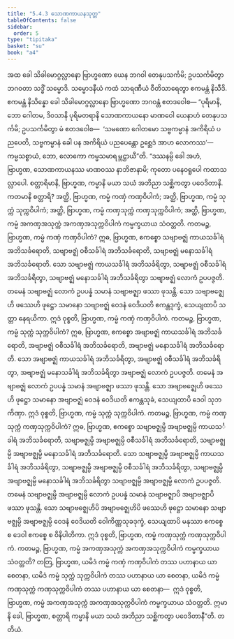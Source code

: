 ```yaml
---
title: "5.4.3 သောဏကာယနသုတ္တ"
tableOfContents: false
sidebar:
  order: 5
type: "tipitaka"
basket: "su"
book: "a4"
---
```



<DynamicBreadcrumb />

<Division number="234" book="a4">

<Paragraph number="1433" book="a4">
အထ ခေါ သိခါမောဂ္ဂလ္လာနော ဗြာဟ္မဏော ယေန ဘဂဝါ တေနုပသင်္ကမိ; ဥပသင်္ကမိတွာ ဘဂဝတာ သဒ္ဓိံ သမ္မောဒိ. သမ္မောဒနီယံ ကထံ သာရဏီယံ ဝီတိသာရေတွာ ဧကမန္တံ နိသီဒိ. ဧကမန္တံ နိသိန္နော ခေါ သိခါမောဂ္ဂလ္လာနော ဗြာဟ္မဏော ဘဂဝန္တံ ဧတဒဝေါစ—
</Paragraph>

<Paragraph number="1434" book="a4">
“ပုရိမာနိ, ဘော ဂေါတမ, ဒိဝသာနိ ပုရိမတရာနိ သောဏကာယနော မာဏဝေါ ယေနာဟံ တေနုပသင်္ကမိ; ဥပသင်္ကမိတွာ မံ ဧတဒဝေါစ—  ‘သမဏော ဂေါတမော သဗ္ဗကမ္မာနံ အကိရိယံ ပညပေတိ, သဗ္ဗကမ္မာနံ ခေါ ပန အကိရိယံ ပညပေန္တော ဥစ္ဆေဒံ အာဟ လောကဿ’—  ကမ္မသစ္စာယံ, ဘော, လောကော ကမ္မသမာရမ္ဘဋ္ဌာယီ”တိ.
</Paragraph>

<Paragraph number="1435" book="a4">
“ဒဿနမ္ပိ ခေါ အဟံ, ဗြာဟ္မဏ, သောဏကာယနဿ မာဏဝဿ နာဘိဇာနာမိ; ကုတော ပနေဝရူပေါ ကထာသလ္လာပေါ. စတ္တာရိမာနိ, ဗြာဟ္မဏ, ကမ္မာနိ မယာ သယံ အဘိညာ သစ္ဆိကတွာ ပဝေဒိတာနိ. ကတမာနိ စတ္တာရိ? အတ္ထိ, ဗြာဟ္မဏ, ကမ္မံ ကဏှံ ကဏှဝိပါကံ; အတ္ထိ, ဗြာဟ္မဏ, ကမ္မံ သုက္ကံ သုက္ကဝိပါကံ; အတ္ထိ, ဗြာဟ္မဏ, ကမ္မံ ကဏှသုက္ကံ ကဏှသုက္ကဝိပါကံ; အတ္ထိ, ဗြာဟ္မဏ, ကမ္မံ အကဏှအသုက္ကံ အကဏှအသုက္ကဝိပါကံ ကမ္မက္ခယာယ သံဝတ္တတိ.
</Paragraph>

<Paragraph number="1436" book="a4">
ကတမဉ္စ, ဗြာဟ္မဏ, ကမ္မံ ကဏှံ ကဏှဝိပါကံ? ဣဓ, ဗြာဟ္မဏ, ဧကစ္စော သဗျာဗဇ္ဈံ ကာယသင်္ခါရံ အဘိသင်္ခရောတိ, သဗျာဗဇ္ဈံ ဝစီသင်္ခါရံ အဘိသင်္ခရောတိ, သဗျာဗဇ္ဈံ မနောသင်္ခါရံ အဘိသင်္ခရောတိ. သော သဗျာဗဇ္ဈံ ကာယသင်္ခါရံ အဘိသင်္ခရိတွာ, သဗျာဗဇ္ဈံ ဝစီသင်္ခါရံ အဘိသင်္ခရိတွာ, သဗျာဗဇ္ဈံ မနောသင်္ခါရံ အဘိသင်္ခရိတွာ သဗျာဗဇ္ဈံ လောကံ ဥပပဇ္ဇတိ. တမေနံ သဗျာဗဇ္ဈံ လောကံ ဥပပန္နံ သမာနံ သဗျာဗဇ္ဈာ ဖဿာ ဖုသန္တိ. သော သဗျာဗဇ္ဈေဟိ ဖဿေဟိ ဖုဋ္ဌော သမာနော သဗျာဗဇ္ဈံ ဝေဒနံ ဝေဒိယတိ ဧကန္တဒုက္ခံ, သေယျထာပိ သတ္တာ နေရယိကာ. ဣဒံ ဝုစ္စတိ, ဗြာဟ္မဏ, ကမ္မံ ကဏှံ ကဏှဝိပါကံ.
</Paragraph>

<Paragraph number="1437" book="a4">
ကတမဉ္စ, ဗြာဟ္မဏ, ကမ္မံ သုက္ကံ သုက္ကဝိပါကံ? ဣဓ, ဗြာဟ္မဏ, ဧကစ္စော အဗျာဗဇ္ဈံ ကာယသင်္ခါရံ အဘိသင်္ခရောတိ, အဗျာဗဇ္ဈံ ဝစီသင်္ခါရံ အဘိသင်္ခရောတိ, အဗျာဗဇ္ဈံ မနောသင်္ခါရံ အဘိသင်္ခရောတိ. သော အဗျာဗဇ္ဈံ ကာယသင်္ခါရံ အဘိသင်္ခရိတွာ, အဗျာဗဇ္ဈံ ဝစီသင်္ခါရံ အဘိသင်္ခရိတွာ, အဗျာဗဇ္ဈံ မနောသင်္ခါရံ အဘိသင်္ခရိတွာ အဗျာဗဇ္ဈံ လောကံ ဥပပဇ္ဇတိ. တမေနံ အဗျာဗဇ္ဈံ လောကံ ဥပပန္နံ သမာနံ အဗျာဗဇ္ဈာ ဖဿာ ဖုသန္တိ. သော အဗျာဗဇ္ဈေဟိ ဖဿေဟိ ဖုဋ္ဌော သမာနော အဗျာဗဇ္ဈံ ဝေဒနံ ဝေဒိယတိ ဧကန္တသုခံ, သေယျထာပိ ဒေဝါ သုဘကိဏှာ. ဣဒံ ဝုစ္စတိ, ဗြာဟ္မဏ, ကမ္မံ သုက္ကံ သုက္ကဝိပါကံ.
</Paragraph>

<Paragraph number="1438" book="a4">
ကတမဉ္စ, ဗြာဟ္မဏ, ကမ္မံ ကဏှသုက္ကံ ကဏှသုက္ကဝိပါကံ? ဣဓ, ဗြာဟ္မဏ, ဧကစ္စော သဗျာဗဇ္ဈမ္ပိ အဗျာဗဇ္ဈမ္ပိ ကာယသင်္ခါရံ အဘိသင်္ခရောတိ, သဗျာဗဇ္ဈမ္ပိ အဗျာဗဇ္ဈမ္ပိ ဝစီသင်္ခါရံ အဘိသင်္ခရောတိ, သဗျာဗဇ္ဈမ္ပိ အဗျာဗဇ္ဈမ္ပိ မနောသင်္ခါရံ အဘိသင်္ခရောတိ. သော သဗျာဗဇ္ဈမ္ပိ အဗျာဗဇ္ဈမ္ပိ ကာယသင်္ခါရံ အဘိသင်္ခရိတွာ, သဗျာဗဇ္ဈမ္ပိ အဗျာဗဇ္ဈမ္ပိ ဝစီသင်္ခါရံ အဘိသင်္ခရိတွာ, သဗျာဗဇ္ဈမ္ပိ အဗျာဗဇ္ဈမ္ပိ မနောသင်္ခါရံ အဘိသင်္ခရိတွာ သဗျာဗဇ္ဈမ္ပိ အဗျာဗဇ္ဈမ္ပိ လောကံ ဥပပဇ္ဇတိ. တမေနံ သဗျာဗဇ္ဈမ္ပိ အဗျာဗဇ္ဈမ္ပိ လောကံ ဥပပန္နံ သမာနံ သဗျာဗဇ္ဈာပိ အဗျာဗဇ္ဈာပိ ဖဿာ ဖုသန္တိ. သော သဗျာဗဇ္ဈေဟိပိ အဗျာဗဇ္ဈေဟိပိ ဖဿေဟိ ဖုဋ္ဌော သမာနော သဗျာဗဇ္ဈမ္ပိ အဗျာဗဇ္ဈမ္ပိ ဝေဒနံ ဝေဒိယတိ ဝေါကိဏ္ဏသုခဒုက္ခံ, သေယျထာပိ မနုဿာ ဧကစ္စေ စ ဒေဝါ ဧကစ္စေ စ ဝိနိပါတိကာ. ဣဒံ ဝုစ္စတိ, ဗြာဟ္မဏ, ကမ္မံ ကဏှသုက္ကံ ကဏှသုက္ကဝိပါကံ.
</Paragraph>

<Paragraph number="1439" book="a4">
ကတမဉ္စ, ဗြာဟ္မဏ, ကမ္မံ အကဏှအသုက္ကံ အကဏှအသုက္ကဝိပါကံ ကမ္မက္ခယာယ သံဝတ္တတိ? တတြ, ဗြာဟ္မဏ, ယမိဒံ ကမ္မံ ကဏှံ ကဏှဝိပါကံ တဿ ပဟာနာယ ယာ စေတနာ, ယမိဒံ ကမ္မံ သုက္ကံ သုက္ကဝိပါကံ တဿ ပဟာနာယ ယာ စေတနာ, ယမိဒံ ကမ္မံ ကဏှသုက္ကံ ကဏှသုက္ကဝိပါကံ တဿ ပဟာနာယ ယာ စေတနာ—  ဣဒံ ဝုစ္စတိ, ဗြာဟ္မဏ, ကမ္မံ အကဏှအသုက္ကံ အကဏှအသုက္ကဝိပါကံ ကမ္မက္ခယာယ သံဝတ္တတိ. ဣမာနိ ခေါ, ဗြာဟ္မဏ, စတ္တာရိ ကမ္မာနိ မယာ သယံ အဘိညာ သစ္ဆိကတွာ ပဝေဒိတာနီ”တိ.

</Paragraph>
</Division>

<Paragraph number="1440" type="center" book="a4">
တတိယံ.
</Paragraph>